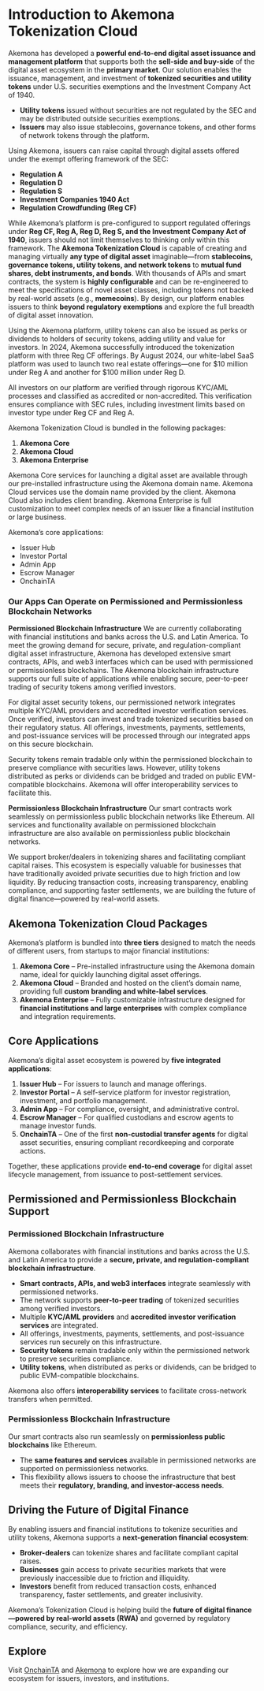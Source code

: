 

# Introduction to Akemona Tokenization Cloud



Akemona has developed a **powerful end-to-end digital asset issuance and management platform** that supports both the **sell-side and buy-side** of the digital asset ecosystem in the **primary market**. Our solution enables the issuance, management, and investment of **tokenized securities and utility tokens** under U.S. securities exemptions and the Investment Company Act of 1940.

* **Utility tokens** issued without securities are not regulated by the SEC and may be distributed outside securities exemptions.
* **Issuers** may also issue stablecoins, governance tokens, and other forms of network tokens through the platform.

Using Akemona, issuers can raise capital through digital assets offered under the exempt offering framework of the SEC:

* **Regulation A**
* **Regulation D**
* **Regulation S**
* **Investment Companies 1940 Act**
* **Regulation Crowdfunding (Reg CF)**

While Akemona’s platform is pre-configured to support regulated offerings under **Reg CF, Reg A, Reg D, Reg S, and the Investment Company Act of 1940**, issuers should not limit themselves to thinking only within this framework. The **Akemona Tokenization Cloud** is capable of creating and managing virtually **any type of digital asset** imaginable—from **stablecoins, governance tokens, utility tokens, and network tokens** to **mutual fund shares, debt instruments, and bonds**. With thousands of APIs and smart contracts, the system is **highly configurable** and can be re-engineered to meet the specifications of novel asset classes, including tokens not backed by real-world assets (e.g., **memecoins**). By design, our platform enables issuers to think **beyond regulatory exemptions** and explore the full breadth of digital asset innovation.

Using the Akemona platform, utility tokens can also be issued as perks or dividends to holders of security tokens, adding utility and value for investors. In 2024, Akemona successfully introduced the tokenization platform with three Reg CF offerings. By August 2024, our white-label SaaS platform was used to launch two real estate offerings—one for \$10 million under Reg A and another for \$100 million under Reg D.

All investors on our platform are verified through rigorous KYC/AML processes and classified as accredited or non-accredited. This verification ensures compliance with SEC rules, including investment limits based on investor type under Reg CF and Reg A.

Akemona Tokenization Cloud is bundled in the following packages:

1. **Akemona Core**
2. **Akemona Cloud**
3. **Akemona Enterprise**

Akemona Core services for launching a digital asset are available through our pre-installed infrastructure using the Akemona domain name. Akemona Cloud services use the domain name provided by the client. Akemona Cloud also includes client branding. Akemona Enterprise is full customization to meet complex needs of an issuer like a financial institution or large business.

Akemona’s core applications:

* Issuer Hub
* Investor Portal
* Admin App
* Escrow Manager
* OnchainTA

### Our Apps Can Operate on Permissioned and Permissionless Blockchain Networks

**Permissioned Blockchain Infrastructure**
We are currently collaborating with financial institutions and banks across the U.S. and Latin America. To meet the growing demand for secure, private, and regulation-compliant digital asset infrastructure, Akemona has developed extensive smart contracts, APIs, and web3 interfaces which can be used with permissioned or permissionless blockchains. The Akemona blockchain infrastructure supports our full suite of applications while enabling secure, peer-to-peer trading of security tokens among verified investors.

For digital asset security tokens, our permissioned network integrates multiple KYC/AML providers and accredited investor verification services. Once verified, investors can invest and trade tokenized securities based on their regulatory status. All offerings, investments, payments, settlements, and post-issuance services will be processed through our integrated apps on this secure blockchain.

Security tokens remain tradable only within the permissioned blockchain to preserve compliance with securities laws. However, utility tokens distributed as perks or dividends can be bridged and traded on public EVM-compatible blockchains. Akemona will offer interoperability services to facilitate this.

**Permissionless Blockchain Infrastructure**
Our smart contracts work seamlessly on permissionless public blockchain networks like Ethereum. All services and functionality available on permissioned blockchain infrastructure are also available on permissionless public blockchain networks.

We support broker/dealers in tokenizing shares and facilitating compliant capital raises. This ecosystem is especially valuable for businesses that have traditionally avoided private securities due to high friction and low liquidity. By reducing transaction costs, increasing transparency, enabling compliance, and supporting faster settlements, we are building the future of digital finance—powered by real-world assets.



## Akemona Tokenization Cloud Packages

Akemona’s platform is bundled into **three tiers** designed to match the needs of different users, from startups to major financial institutions:

1. **Akemona Core** – Pre-installed infrastructure using the Akemona domain name, ideal for quickly launching digital asset offerings.
2. **Akemona Cloud** – Branded and hosted on the client’s domain name, providing full **custom branding and white-label services**.
3. **Akemona Enterprise** – Fully customizable infrastructure designed for **financial institutions and large enterprises** with complex compliance and integration requirements.



## Core Applications

Akemona’s digital asset ecosystem is powered by **five integrated applications**:

1. **Issuer Hub** – For issuers to launch and manage offerings.
2. **Investor Portal** – A self-service platform for investor registration, investment, and portfolio management.
3. **Admin App** – For compliance, oversight, and administrative control.
4. **Escrow Manager** – For qualified custodians and escrow agents to manage investor funds.
5. **OnchainTA** – One of the first **non-custodial transfer agents** for digital asset securities, ensuring compliant recordkeeping and corporate actions.

Together, these applications provide **end-to-end coverage** for digital asset lifecycle management, from issuance to post-settlement services.



## Permissioned and Permissionless Blockchain Support

### Permissioned Blockchain Infrastructure

Akemona collaborates with financial institutions and banks across the U.S. and Latin America to provide a **secure, private, and regulation-compliant blockchain infrastructure**.

* **Smart contracts, APIs, and web3 interfaces** integrate seamlessly with permissioned networks.
* The network supports **peer-to-peer trading** of tokenized securities among verified investors.
* Multiple **KYC/AML providers** and **accredited investor verification services** are integrated.
* All offerings, investments, payments, settlements, and post-issuance services run securely on this infrastructure.
* **Security tokens** remain tradable only within the permissioned network to preserve securities compliance.
* **Utility tokens**, when distributed as perks or dividends, can be bridged to public EVM-compatible blockchains.

Akemona also offers **interoperability services** to facilitate cross-network transfers when permitted.

### Permissionless Blockchain Infrastructure

Our smart contracts also run seamlessly on **permissionless public blockchains** like Ethereum.

* The **same features and services** available in permissioned networks are supported on permissionless networks.
* This flexibility allows issuers to choose the infrastructure that best meets their **regulatory, branding, and investor-access needs**.



## Driving the Future of Digital Finance

By enabling issuers and financial institutions to tokenize securities and utility tokens, Akemona supports a **next-generation financial ecosystem**:

* **Broker-dealers** can tokenize shares and facilitate compliant capital raises.
* **Businesses** gain access to private securities markets that were previously inaccessible due to friction and illiquidity.
* **Investors** benefit from reduced transaction costs, enhanced transparency, faster settlements, and greater inclusivity.

Akemona’s Tokenization Cloud is helping build the **future of digital finance—powered by real-world assets (RWA)** and governed by regulatory compliance, security, and efficiency.



## Explore

Visit [OnchainTA](https://onchainta.com) and [Akemona](https://akemona.com) to explore how we are expanding our ecosystem for issuers, investors, and institutions.
